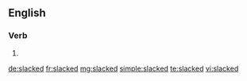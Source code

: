 ==English==

===Verb===
{{head|en}}

# {{en-past of|slack}}

[[de:slacked]]
[[fr:slacked]]
[[mg:slacked]]
[[simple:slacked]]
[[te:slacked]]
[[vi:slacked]]